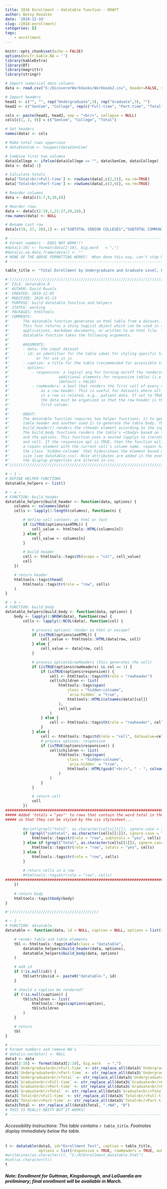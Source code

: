 ```yaml
---
title: 2018 Enrollment - datatable function - DRAFT
author: Betsy Rosalen
date: '2019-12-19'
slug: /2018-enrollment/
categories: []
tags:
    - enrollment
---
```


```r
knitr::opts_chunk$set(echo = FALSE)
options(knitr.kable.NA = '')
library(kableExtra)
library(DT)
library(magrittr)
library(stringr)
```

```r
# Import numerical data columns
data <- read.csv("S:/DicovererWorkbooks/Workbook2.csv", header=FALSE, stringsAsFactors = FALSE, skip = 5)

# Import headers
head1 <- c("", "", rep("Undergraduate",3), rep("Graduate",3), "")
head2 <- c("SenCom", "College", rep(c("Full-time", "Part-time", "Total"),2), "Total")

cols <- paste(head1, head2, sep = "<br/>", collapse = NULL)
cols[c(1, 2, 9)] = c("SenCom", "College", "Total")

# Set headers 
names(data) <- cols

# Make total rows uppercase
# data$SenCom <- toupper(data$SenCom)

# Combine first two columns
data$College <- ifelse(data$College == "", data$SenCom, data$College)
data <- data[-1]

# Calculate totals
data['Total<br/>Full-time'] <- rowSums(data[,c(2,5)], na.rm=TRUE)
data['Total<br/>Part-time'] <- rowSums(data[,c(3,6)], na.rm=TRUE)

# Reorder columns
data <- data[c(1:7,9,10,8)]

# Reorder rows
data <- data[c(2:19,1,21:27,20,28),]
row.names(data) <- NULL

# Rename Last row
data[c(19, 27, 28),1] <- c("SUBTOTAL SENIOR COLLEGES","SUBTOTAL COMMUNITY COLLEGES","TOTAL UNIVERSITY")

# ---------------------------------------------------------------------------- #
# Format numbers - DOES NOT WORK!!!
#data[2:10] <- format(data[2:10], big.mark   = ",")
#data[is.na.data.frame(data)] <- ""
# NONE OF THE ABOVE FORMATTING WORKS!  When done this way, can't stop NA from printing.
# ---------------------------------------------------------------------------- #

table_title <- "Total Enrollment by Undergraduate and Graduate Level, Full-time/Part-time Attendance, and College - Fall 2018"
```

```r
#'//////////////////////////////////////////////////////////////////////////////
#' FILE: datatable.R
#' AUTHOR: David Ruvolo
#' CREATED: 2019-12-05
#' MODIFIED: 2020-01-13
#' PURPOSE: build datatable function and helpers
#' STATUS: working
#' PACKAGES: htmltools
#' COMMENTS:
#'      The datatable function generates an html table from a dataset.
#'      This func returns a shiny tagList object which can be used in shiny
#'      applications, markdown documents, or written to an html file. The
#'      datatable function takes the following arguments.
#'
#'      ARGUMENTS:
#'      - data: the input dataset
#'      - id: an identifier for the table ideal for styling specific tables
#'            or for use in js
#'      - caption: a title for the table (recommended for accessible tables)
#'      - options:
#'          - responsive: a logical arg for turning on/off the rendering of
#'                      additional elements for responsive tables (i.e., span).
#'                      (Default = FALSE)
#'          - rowHeaders: a bool that renders the first cell of every row
#'              as a row header. This is useful for datasets where all data
#'              in a row is related, e.g., patient data. If set to TRUE,
#'              the data must be organized so that the row header is the
#'              first column.
#'
#'      ABOUT:
#'      The datatable function requires two helper functions: 1) to generate the
#'      table header and another used 2) to generate the table body. The func
#'      build_header() renders the <thead> element according to the input data.
#'      The build_body functions renders the table's <tbody> based on the input
#'      and the options. This function uses a nested lapplys to iterate each row
#'      and cell. If the responsive opt is TRUE, then the function will return
#'      a <span> element with the current cell's column name. <span> has
#'      the class `hidden-colname` that hides/shows the element based on screen
#'      size (see datatable.css). Role attributes are added in the event
#'      the display properties are altered in css.
#'//////////////////////////////////////////////////////////////////////////////

# ~ 1 ~
# DEFINE HELPER FUNCTIONS
datatable_helpers <- list()

# ~ a ~
# FUNCTION: build_header
datatable_helpers$build_header <- function(data, options) {
    columns <- colnames(data)
    cells <- lapply(1:length(columns), function(n) {

        # define cell content: as html or text
        if (isTRUE(options$asHTML)) {
            cell_value <- htmltools::HTML(columns[n])
        } else {
            cell_value <- columns[n]
        }

        # build header
        cell <- htmltools::tags$th(scope = "col", cell_value)
        cell
    })

    # return header
    htmltools::tags$thead(
        htmltools::tags$tr(role = "row", cells)
    )
}

# ~ b ~
# FUNCTION: build_body
datatable_helpers$build_body <- function(data, options) {
    body <- lapply(1:NROW(data), function(row) {
        cells <- lapply(1:NCOL(data), function(col) {

            # process options: render as html or escape?
            if (isTRUE(options$asHTML)) {
                cell_value <- htmltools::HTML(data[row, col])
            } else {
                cell_value <- data[row, col]
            }

            # process options$rowHeaders (this generates the cell)
            if (isTRUE(options$rowHeaders) && col == 1) {
                if (isTRUE(options$responsive)) {
                    cell <- htmltools::tags$th(role = "rowheader")
                    cell$children <- list(
                        htmltools::tags$span(
                            class = "hidden-colname",
                            `aria-hidden` = "true",
                            htmltools::HTML(colnames(data)[col])
                        ),
                        cell_value
                    )
                } else {
                    cell <- htmltools::tags$th(role = "rowheader", cell_value)
                }
            } else {
                cell <- htmltools::tags$td(role = "cell", datavalue=cell_value)
                # process options: responsive
                if (isTRUE(options$responsive)) {
                    cell$children <- list(
                        htmltools::tags$span(
                            class = "hidden-colname",
                            `aria-hidden` = "true",
                            htmltools::HTML(gsub("<br/>", " - ", colnames(data)[col]))
                        )
                    )
                } 
            }

            # return cell
            cell
        })
#################################################################################
##### Added 'totals = "yes"' to rows that contain the word total in the row header  
##### so that they can be styled by the css stylesheet...
        
        #print(grepl("total", as.character(cells[[1]]), ignore.case = TRUE))
        if (grepl("subtotal", as.character(cells[[1]]), ignore.case = TRUE)) {
            htmltools::tags$tr(role = "row", subtotals = "yes", cells)
        } else if (grepl("total", as.character(cells[[1]]), ignore.case = TRUE)) {
            htmltools::tags$tr(role = "row", totals = "yes", cells)
        } else {
            htmltools::tags$tr(role = "row", cells)
        }
        
        # return cells in a row
        #htmltools::tags$tr(role = "row", cells)
#################################################################################
    })
 
    # return body
    htmltools::tags$tbody(body)
}

#'////////////////////////////////////////

# ~ 2 ~
# FUNCTION: datatable
datatable <- function(data, id = NULL, caption = NULL, options = list(responsive = FALSE, rowHeaders = TRUE, asHTML = TRUE)) {

    # render table and table elements
    tbl <- htmltools::tags$table(class = "datatable",
        datatable_helpers$build_header(data, options),
        datatable_helpers$build_body(data, options)
    )

    # add id
    if (!is.null(id)) {
        tbl$attribs$id <- paste0("datatable-", id)
    }

    # should a caption be rendered?
    if (!is.null(caption)) {
        tbl$children <- list(
            htmltools::tags$caption(caption),
            tbl$children
        )
    }

    # return
    tbl
}
```

```r
# ---------------------------------------------------------------------------- #
# Format numbers and remove NA's
# data[is.na(data)] <- NULL
data3 <- data
data3[2:10] <- format(data3[2:10], big.mark   = ",")
data3$`Undergraduate<br/>Full-time` <- str_replace_all(data3$`Undergraduate<br/>Full-time`, ".+NA", "0")
data3$`Undergraduate<br/>Part-time` <- str_replace_all(data3$`Undergraduate<br/>Part-time`, ".+NA", "0")
data3$`Undergraduate<br/>Total` <- str_replace_all(data3$`Undergraduate<br/>Total`, ".+NA", "0")
data3$`Graduate<br/>Full-time` <- str_replace_all(data3$`Graduate<br/>Full-time`, ".+NA", "0")
data3$`Graduate<br/>Part-time` <- str_replace_all(data3$`Graduate<br/>Part-time`, ".+NA", "0")
data3$`Graduate<br/>Total` <- str_replace_all(data3$`Graduate<br/>Total`, ".+NA", "0")
data3$`Total<br/>Full-time` <- str_replace_all(data3$`Total<br/>Full-time`, ".+NA", "0")
data3$`Total<br/>Part-time` <- str_replace_all(data3$`Total<br/>Part-time`, ".+NA", "0")
data3$Total <- str_replace_all(data3$Total, ".+NA", "0")
# THIS IS REALLY NASTY BUT IT WORKS!
# ---------------------------------------------------------------------------- #
```

###### Accessibility Instructions: This table contains `r table_title`.  Footnotes display immediately below the table. 

```r
t <- datatable(data3, id="Enrollment Test", caption = table_title, 
               options = list(responsive = TRUE, rowHeaders = TRUE, asHTML = TRUE))
#writeLines(as.character(t), "S:/R/Enrollment_datatable.html")
#cat(as.character(t))
t
```

##### Note: Enrollment for Guttman, Kingsborough, and LaGuardia are preliminary; final enrollment will be available in March.

